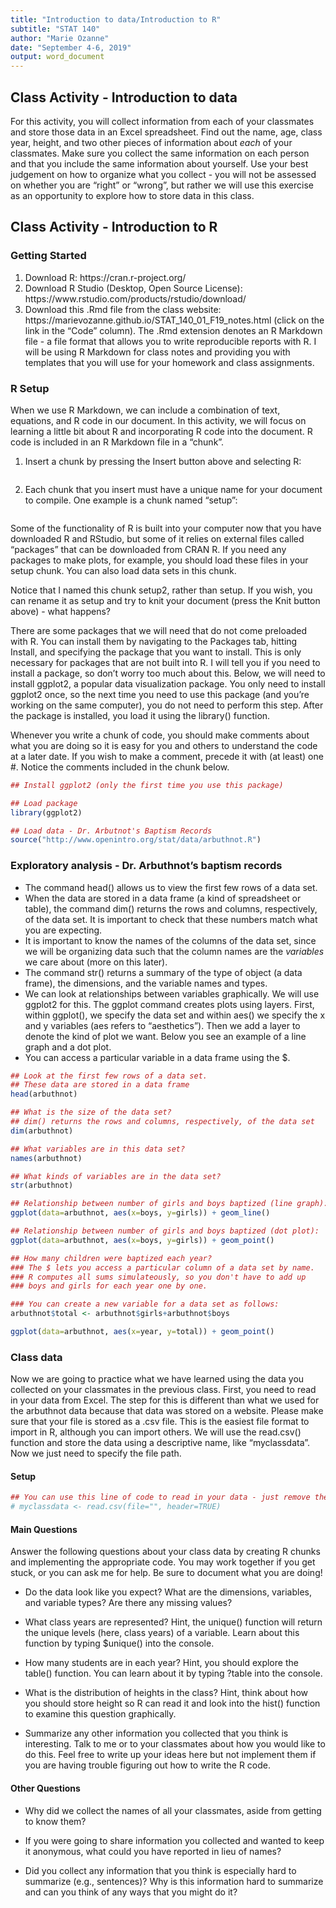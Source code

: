 ---
title: "Introduction to data/Introduction to R"
subtitle: "STAT 140"
author: "Marie Ozanne"
date: "September 4-6, 2019"
output: word_document
---

## Class Activity - Introduction to data

For this activity, you will collect information from each of your classmates and store those data in an Excel spreadsheet. Find out the name, age, class year, height, and two other pieces of information about *each* of your classmates. Make sure you collect the same information on each person and that you include the same information about yourself. Use your best judgement on how to organize what you collect - you will not be assessed on whether you are "right" or "wrong", but rather we will use this exercise as an opportunity to explore how to store data in this class. 

## Class Activity - Introduction to R

### Getting Started

1. Download R: https://cran.r-project.org/
2. Download R Studio (Desktop, Open Source License): https://www.rstudio.com/products/rstudio/download/
3. Download this .Rmd file from the class website: https://marievozanne.github.io/STAT_140_01_F19_notes.html (click on the link in the "Code" column). The .Rmd extension denotes an R Markdown file - a file format that allows you to write reproducible reports with R. I will be using R Markdown for class notes and providing you with templates that you will use for your homework and class assignments. 

### R Setup

When we use R Markdown, we can include a combination of text, equations, and R code in our document. In this activity, we will focus on learning a little bit about R and incorporating R code into the document. R code is included in an R Markdown file in a "chunk". 

1. Insert a chunk by pressing the Insert button above and selecting R:

```{r}

```

2. Each chunk that you insert must have a unique name for your document to compile. One example is a chunk named "setup":

```{r setup}

```

Some of the functionality of R is built into your computer now that you have downloaded R and RStudio, but some of it relies on external files called "packages" that can be downloaded from CRAN R. If you need any packages to make plots, for example, you should load these files in your setup chunk. You can also load data sets in this chunk.

Notice that I named this chunk setup2, rather than setup. If you wish, you can rename it as setup and try to knit your document (press the Knit button above) - what happens?

There are some packages that we will need that do not come preloaded with R. You can install them by navigating to the Packages tab, hitting Install, and specifying the package that you want to install. This is only necessary for packages that are not built into R. I will tell you if you need to install a package, so don't worry too much about this. Below, we will need to install ggplot2, a popular data visualization package. You only need to install ggplot2 once, so the next time you need to use this package (and you're working on the same computer), you do not need to perform this step. After the package is installed, you load it using the library() function.

Whenever you write a chunk of code, you should make comments about what you are doing so it is easy for you and others to understand the code at a later date. If you wish to make a comment, precede it with (at least) one #. Notice the comments included in the chunk below.

```{r setup2}
## Install ggplot2 (only the first time you use this package)

## Load package
library(ggplot2)

## Load data - Dr. Arbutnot's Baptism Records
source("http://www.openintro.org/stat/data/arbuthnot.R")
```

### Exploratory analysis - Dr. Arbuthnot's baptism records

- The command head() allows us to view the first few rows of a data set.
- When the data are stored in a data frame (a kind of spreadsheet or table), the command dim() returns the rows and columns, respectively, of the data set. It is important to check that these numbers match what you are expecting.
- It is important to know the names of the columns of the data set, since we will be organizing data such that the column names are the *variables* we care about (more on this later).
- The command str() returns a summary of the type of object (a data frame), the dimensions, and the variable names and types.  
- We can look at relationships between variables graphically. We will use ggplot2 for this. The ggplot command creates plots using layers. First, within ggplot(), we specify the data set and within aes() we specify the x and y variables (aes refers to "aesthetics"). Then we add a layer to denote the kind of plot we want. Below you see an example of a line graph and a dot plot.
- You can access a particular variable in a data frame using the $. 

```{r arbuthnot exploratory analysis}
## Look at the first few rows of a data set.
## These data are stored in a data frame
head(arbuthnot)

## What is the size of the data set? 
## dim() returns the rows and columns, respectively, of the data set
dim(arbuthnot)

## What variables are in this data set?
names(arbuthnot)

## What kinds of variables are in the data set?
str(arbuthnot)

## Relationship between number of girls and boys baptized (line graph):
ggplot(data=arbuthnot, aes(x=boys, y=girls)) + geom_line()

## Relationship between number of girls and boys baptized (dot plot):
ggplot(data=arbuthnot, aes(x=boys, y=girls)) + geom_point()

## How many children were baptized each year?
### The $ lets you access a particular column of a data set by name.
### R computes all sums simulateously, so you don't have to add up 
### boys and girls for each year one by one.

### You can create a new variable for a data set as follows:
arbuthnot$total <- arbuthnot$girls+arbuthnot$boys

ggplot(data=arbuthnot, aes(x=year, y=total)) + geom_point()
```

### Class data

Now we are going to practice what we have learned using the data you collected on your classmates in the previous class. First, you need to read in your data from Excel. The step for this is different than what we used for the arbuthnot data because that data was stored on a website. Please make sure that your file is stored as a .csv file. This is the easiest file format to import in R, although you can import others. We will use the read.csv() function and store the data using a descriptive name, like "myclassdata". Now we just need to specify the file path.

#### Setup

```{r class data setup}
## You can use this line of code to read in your data - just remove the # in the next line.
# myclassdata <- read.csv(file="", header=TRUE)
```

#### Main Questions

Answer the following questions about your class data by creating R chunks and implementing the appropriate code. You may work together if you get stuck, or you can ask me for help. Be sure to document what you are doing!

- Do the data look like you expect? What are the dimensions, variables, and variable types? Are there any missing values?

- What class years are represented? Hint, the unique() function will return the unique levels (here, class years) of a variable. Learn about this function by typing $unique() into the console.

- How many students are in each year? Hint, you should explore the table() function. You can learn about it by typing ?table into the console.

- What is the distribution of heights in the class? Hint, think about how you should store height so R can read it and look into the hist() function to examine this question graphically.

- Summarize any other information you collected that you think is interesting. Talk to me or to your classmates about how you would like to do this. Feel free to write up your ideas here but not implement them if you are having trouble figuring out how to write the R code.

#### Other Questions

- Why did we collect the names of all your classmates, aside from getting to know them? 

- If you were going to share information you collected and wanted to keep it anonymous, what could you have reported in lieu of names?

- Did you collect any information that you think is especially hard to summarize (e.g., sentences)? Why is this information hard to summarize and can you think of any ways that you might do it?